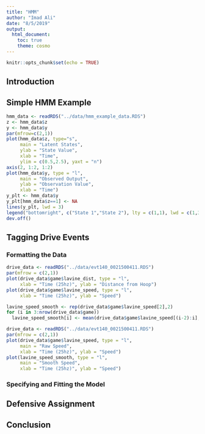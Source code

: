 ```yaml
---
title: "HMM"
author: "Imad Ali"
date: "8/5/2019"
output: 
  html_document:
    toc: true
    theme: cosmo
---
```


```r
knitr::opts_chunk$set(echo = TRUE)
```

## Introduction

## Simple HMM Example

```r
hmm_data <- readRDS("../data/hmm_example_data.RDS")
z <- hmm_data$z
y <- hmm_data$y
par(mfrow=c(2,1))
plot(hmm_data$z, type="s",
     main = "Latent States",
     ylab = "State Value",
     xlab = "Time",
     ylim = c(0.5,2.5), yaxt = "n")
axis(2, 1:2, 1:2)
plot(hmm_data$y, type = "l",
     main = "Observed Output",
     ylab = "Observation Value",
     xlab = "Time")
y_plt <- hmm_data$y
y_plt[hmm_data$z==1] <- NA
lines(y_plt, lwd = 3)
legend("bottomright", c("State 1","State 2"), lty = c(1,1), lwd = c(1,3), cex = 0.8)
dev.off()
```

## Tagging Drive Events

### Formatting the Data

```r
drive_data <- readRDS("../data/evt140_0021500411.RDS")
par(mfrow = c(2,1))
plot(drive_data$game$lavine_dist, type = "l",
     xlab = "Time (25hz)", ylab = "Distance from Hoop")
plot(drive_data$game$lavine_speed, type = "l",
     xlab = "Time (25hz)", ylab = "Speed")
```

```r

lavine_speed_smooth <- rep(drive_data$game$lavine_speed[2],2)
for (i in 3:nrow(drive_data$game))
  lavine_speed_smooth[i] <- mean(drive_data$game$lavine_speed[(i-2):i], na.rm=TRUE)

drive_data <- readRDS("../data/evt140_0021500411.RDS")
par(mfrow = c(2,1))
plot(drive_data$game$lavine_speed, type = "l",
     main = "Raw Speed",
     xlab = "Time (25hz)", ylab = "Speed")
plot(lavine_speed_smooth, type = "l",
     main = "Smooth Speed",
     xlab = "Time (25hz)", ylab = "Speed")
```

### Specifying and Fitting the Model

## Defensive Assignment

## Conclusion
